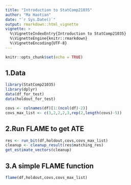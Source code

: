 ```yaml
---
title: "Introduction to StatComp21035"
author: "Ma Haotian"
date: "`r Sys.Date()`"
output: rmarkdown::html_vignette
vignette: >
  %\VignetteIndexEntry{Introduction to StatComp21035}
  %\VignetteEngine{knitr::rmarkdown}
  %\VignetteEncoding{UTF-8}
---
```


```r
knitr::opts_chunk$set(echo = TRUE)
```

## 1.Data
```r
library(StatComp21035)
library(dplyr)
data(df_for_test)
data(holdout_for_test)

covs <- colnames(df)[1:(ncol(df)-2)]
covs_max_list <- c(3,2,2,2,3,rep(2,length(covs)-5))
```

## 2.Run FLAME to get ATE
```r
res <- run_bit(df,holdout,covs,covs_max_list)
cleanup <- cleanup_result(res$matching_res)
get_estimate_vectors(cleanup)
```

## 3.A simple FLAME function
```r
flame(df,holdout,covs,covs_max_list)
```

